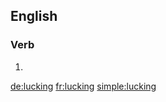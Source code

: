 ==English==

===Verb===
{{head|en}}

# {{present participle of|luck}}

[[de:lucking]]
[[fr:lucking]]
[[simple:lucking]]